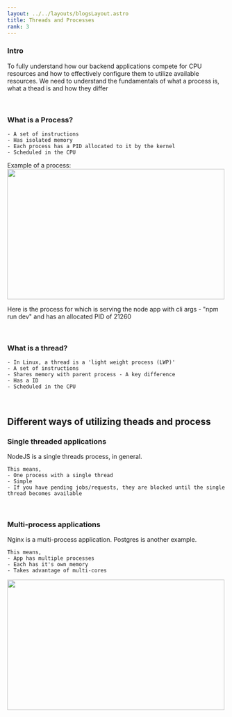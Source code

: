 ```yaml
---
layout: ../../layouts/blogsLayout.astro
title: Threads and Processes
rank: 3
---
```


### Intro

To fully understand how our backend applications compete for CPU resources and how to effectively configure them to utilize
available resources. We need to understand the fundamentals of what a process is, what a thead is and how they differ

<br />

### What is a Process?
```
- A set of instructions
- Has isolated memory
- Each process has a PID allocated to it by the kernel
- Scheduled in the CPU
```

Example of a process:
<img src="/media/ps-aux.png" alt="" width="500" height="300" />

Here is the process for which is serving the node app with cli args - "npm run dev"  and has an allocated
PID of 21260

<br />

### What is a thread?
```
- In Linux, a thread is a 'light weight process (LWP)'
- A set of instructions
- Shares memory with parent process - A key difference
- Has a ID
- Scheduled in the CPU
```

<br />

## Different ways of utilizing theads and process

### Single threaded applications

NodeJS is a single threads process, in general.

```
This means,
- One process with a single thread
- Simple
- If you have pending jobs/requests, they are blocked until the single thread becomes available
```
<br />

### Multi-process applications

Nginx is a multi-process application. Postgres is another example.

```
This means,
- App has multiple processes
- Each has it's own memory
- Takes advantage of multi-cores
```

<img src="/media/nginx-architecture.png" alt="" width="500" height="300" />